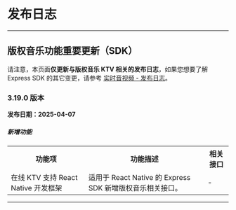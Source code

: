 # 发布日志

- - -

## 版权音乐功能重要更新（SDK）

<Warning title="注意">

请注意，本页面**仅更新与版权音乐 KTV 相关的发布日志**，如果您想要了解 Express SDK 的其它变更，请参考 [实时音视频 - 发布日志](/real-time-video-linux-cpp/client-sdk/release-notes)。
</Warning>

### 3.19.0 版本

**发布日期：2025-04-07** 

<h5>新增功能</h5>

<table>
  
<tbody><tr>
<th>功能项</th>
<th>功能描述</th>
<th>相关接口</th>
</tr>
<tr>
<td>在线 KTV 支持 React Native 开发框架</td>
<td>适用于 React Native 的 Express SDK 新增版权音乐相关接口。</td>
<td>-</td>
</tr>
</tbody></table>

---
